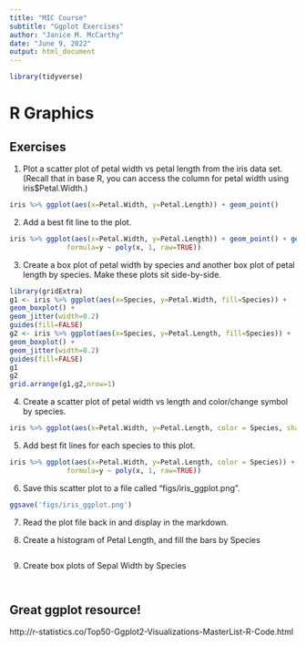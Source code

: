 ```yaml
---
title: "MIC Course"
subtitle: "Ggplot Exercises"
author: "Janice M. McCarthy"
date: "June 9, 2022"
output: html_document
---
```


```r
library(tidyverse)
```
# R Graphics

## Exercises

1. Plot a scatter plot of petal width vs petal length from the iris data set. (Recall that in base R, you can access the column for petal width using iris$Petal.Width.)

```r
iris %>% ggplot(aes(x=Petal.Width, y=Petal.Length)) + geom_point()

```



2. Add a best fit line to the plot.

```r
iris %>% ggplot(aes(x=Petal.Width, y=Petal.Length)) + geom_point() + geom_smooth(method='lm', 
              formula=y ~ poly(x, 1, raw=TRUE))
```


3. Create a box plot of petal width by species and another box plot of petal length by species. Make these plots sit side-by-side.

```r
library(gridExtra)
g1 <- iris %>% ggplot(aes(x=Species, y=Petal.Width, fill=Species)) + 
geom_boxplot() +
geom_jitter(width=0.2)
guides(fill=FALSE) 
g2 <- iris %>% ggplot(aes(x=Species, y=Petal.Length, fill=Species)) + 
geom_boxplot() +
geom_jitter(width=0.2)
guides(fill=FALSE) 
g1
g2
grid.arrange(g1,g2,nrow=1)
```



4. Create a scatter plot of petal width vs length and color/change symbol by species.

```r
iris %>% ggplot(aes(x=Petal.Width, y=Petal.Length, color = Species, shape = Species)) + geom_point()
```


5. Add best fit lines for each species to this plot. 

```r
iris %>% ggplot(aes(x=Petal.Width, y=Petal.Length, color = Species)) + geom_point() + geom_smooth(method='lm', 
              formula=y ~ poly(x, 1, raw=TRUE))
```

6. Save this scatter plot to  a file called "figs/iris_ggplot.png".

```r
ggsave('figs/iris_ggplot.png')
```


7. Read the plot file back in and display in the markdown.




8. Create a histogram of Petal Length, and fill the bars by Species

```r

```


9. Create box plots of Sepal Width by Species

```r

```

```r

```


## Great ggplot resource!

http://r-statistics.co/Top50-Ggplot2-Visualizations-MasterList-R-Code.html